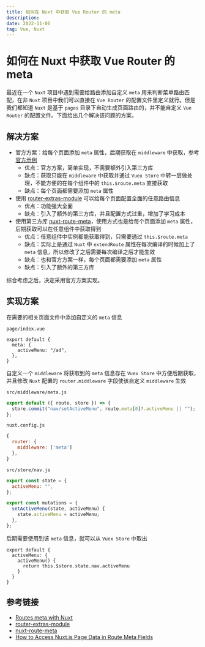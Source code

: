 ```yaml
---
title: 如何在 Nuxt 中获取 Vue Router 的 meta
description: 
date: 2022-11-06
tag: Vue, Nuxt
---
```


# 如何在 Nuxt 中获取 Vue Router 的 meta

最近在一个 `Nuxt` 项目中遇到需要给路由添加自定义 `meta` 用来判断菜单路由匹配，在非 `Nuxt` 项目中我们可以直接在 `Vue Router` 的配置文件里定义就行。但是我们都知道 `Nuxt` 是基于 `pages` 目录下自动生成页面路由的，并不能自定义 `Vue Router` 的配置文件。下面给出几个解决该问题的方案。

## 解决方案

- 官方方案：给每个页面添加 `meta` 属性，后期获取在 `middleware` 中获取，参考[官方示例](https://github.com/nuxt/nuxt.js/tree/2.x/examples/routes-meta)
  - 优点：官方方案，简单实现，不需要额外引入第三方库
  - 缺点：获取只能在 `middleware` 中获取并通过 `Vuex Store` 中转一层做处理，不能方便的在每个组件中的 `this.$route.meta` 直接获取
  - 缺点：每个页面都需要添加 `meta` 属性
- 使用 [router-extras-module](https://github.com/nuxt-community/router-extras-module) 可以给每个页面配置全面的任意路由信息
  - 优点：功能强大全面
  - 缺点：引入了额外的第三方库，并且配置方式过重，增加了学习成本
- 使用第三方库 [nuxt-route-meta](https://www.npmjs.com/package/nuxt-route-meta)，使用方式也是给每个页面添加 `meta` 属性，后期获取可以在任意组件中获取得到
  - 优点：任意组件中实例都能获取得到，只需要通过 `this.$route.meta`
  - 缺点：实际上是通过 `Nuxt` 中 `extendRoute` 属性在每次编译的时候加上了 `meta` 信息，所以修改了之后需要每次编译之后才能生效
  - 缺点：也和官方方案一样，每个页面都需要添加 `meta` 属性
  - 缺点：引入了额外的第三方库

综合考虑之后，决定采用官方方案实现。

## 实现方案

在需要的相关页面文件中添加自定义的 `meta` 信息

`page/index.vue`

```vue
export default {
  meta: {
    activeMenu: "/ad",
  },
}
```

自定义一个 `middleware` 将获取到的 `meta` 信息存在 `Vuex Store` 中方便后期获取，并且修改 `Nuxt` 配置的 `router.middleware` 字段使该自定义 `middleware` 生效

`src/middleware/meta.js`

```javascript
export default ({ route, store }) => {
  store.commit("nav/setActiveMenu", route.meta[0]?.activeMenu || "");
};
```

`nuxt.config.js`

```javascript
{
  router: {
    middleware: ['meta']
  },
}
```

`src/store/nav.js`

```javascript
export const state = {
  activeMenu: "",
};

export const mutations = {
  setActiveMenu(state, activeMenu) {
    state.activeMenu = activeMenu;
  },
};
```

后期需要使用到该 `meta` 信息，就可以从 `Vuex Store` 中取出

```vue
export default {
  activeMenu: {
    activeMenu() {
      return this.$store.state.nav.activeMenu
    }
  }
}
```

## 参考链接

- [Routes meta with Nuxt](https://github.com/nuxt/nuxt.js/tree/2.x/examples/routes-meta)
- [router-extras-module](https://github.com/nuxt-community/router-extras-module)
- [nuxt-route-meta](https://www.npmjs.com/package/nuxt-route-meta)
- [How to Access Nuxt.js Page Data in Route Meta Fields](https://sebastianlandwehr.com/blog/how-to-access-nuxt-js-page-data-in-route-meta-fields/)